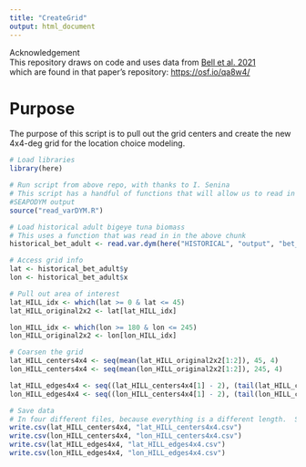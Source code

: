 ```yaml
---
title: "CreateGrid"
output: html_document
---
```


| Acknowledgement
| This repository draws on code and uses data from [Bell et al. 2021](https://doi.org/10.1038/s41893-021-00745-z)
| which are found in that paper's repository: <https://osf.io/qa8w4/>

# Purpose
The purpose of this script is to pull out the grid centers and create the new
4x4-deg grid for the location choice modeling.

```r
# Load libraries
library(here)
```

```r
# Run script from above repo, with thanks to I. Senina
# This script has a handful of functions that will allow us to read in the 
#SEAPODYM output
source("read_varDYM.R")
```


```r
# Load historical adult bigeye tuna biomass
# This uses a function that was read in in the above chunk
historical_bet_adult <- read.var.dym(here("HISTORICAL", "output", "bet_adult.dym"))
```
```r
# Access grid info
lat <- historical_bet_adult$y
lon <- historical_bet_adult$x

# Pull out area of interest
lat_HILL_idx <- which(lat >= 0 & lat <= 45)
lat_HILL_original2x2 <- lat[lat_HILL_idx]

lon_HILL_idx <- which(lon >= 180 & lon <= 245)
lon_HILL_original2x2 <- lon[lon_HILL_idx]

# Coarsen the grid
lat_HILL_centers4x4 <- seq(mean(lat_HILL_original2x2[1:2]), 45, 4)
lon_HILL_centers4x4 <- seq(mean(lon_HILL_original2x2[1:2]), 245, 4)

lat_HILL_edges4x4 <- seq((lat_HILL_centers4x4[1] - 2), (tail(lat_HILL_centers4x4, n=1) + 2), 4)
lon_HILL_edges4x4 <- seq((lon_HILL_centers4x4[1] - 2), (tail(lon_HILL_centers4x4, n=1) + 2), 4)
```

```r
# Save data 
# In four different files, because everything is a different length.  Sigh
write.csv(lat_HILL_centers4x4, "lat_HILL_centers4x4.csv")
write.csv(lon_HILL_centers4x4, "lon_HILL_centers4x4.csv")
write.csv(lat_HILL_edges4x4, "lat_HILL_edges4x4.csv")
write.csv(lon_HILL_edges4x4, "lon_HILL_edges4x4.csv")
```

